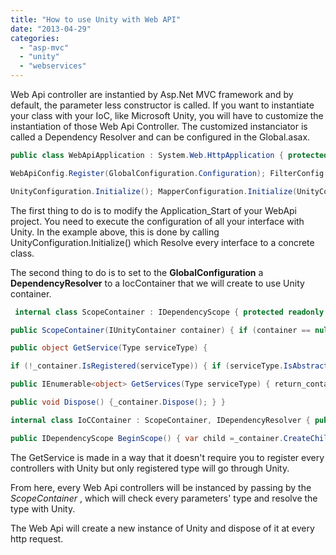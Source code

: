 ```yaml
---
title: "How to use Unity with Web API"
date: "2013-04-29"
categories: 
  - "asp-mvc"
  - "unity"
  - "webservices"
---
```


Web Api controller are instantied by Asp.Net MVC framework and by default, the parameter less constructor is called. If you want to instantiate your class with your IoC, like Microsoft Unity, you will have to customize the instantiation of those Web Api Controller. The customized instanciator is called a Dependency Resolver and can be configured in the Global.asax.

```csharp
public class WebApiApplication : System.Web.HttpApplication { protected void Application_Start() { AreaRegistration.RegisterAllAreas();

WebApiConfig.Register(GlobalConfiguration.Configuration); FilterConfig.RegisterGlobalFilters(GlobalFilters.Filters); RouteConfig.RegisterRoutes(RouteTable.Routes); BundleConfig.RegisterBundles(BundleTable.Bundles);

UnityConfiguration.Initialize(); MapperConfiguration.Initialize(UnityConfiguration.Container.Resolve<IMapperFactory>()); UnityConfiguration.Container.Resolve<IDatabaseContext>().InitializeDatabase(); GlobalConfiguration.Configuration.DependencyResolver = new IoCContainer(UnityConfiguration.Container); } } 
```

The first thing to do is to modify the Application_Start of your WebApi project. You need to execute the configuration of all your interface with Unity. In the example above, this is done by calling UnityConfiguration.Initialize() which Resolve every interface to a concrete class.

The second thing to do is to set to the **GlobalConfiguration** a **DependencyResolver** to a IocContainer that we will create to use Unity container.


```csharp
 internal class ScopeContainer : IDependencyScope { protected readonly IUnityContainer_container;

public ScopeContainer(IUnityContainer container) { if (container == null) { throw new ArgumentNullException("container"); } this._container = container; }

public object GetService(Type serviceType) {

if (!_container.IsRegistered(serviceType)) { if (serviceType.IsAbstract || serviceType.IsInterface) { return null; } } return_container.Resolve(serviceType); }

public IEnumerable<object> GetServices(Type serviceType) { return_container.IsRegistered(serviceType) ?_container.ResolveAll(serviceType) : new List<object>(); }

public void Dispose() {_container.Dispose(); } }

internal class IoCContainer : ScopeContainer, IDependencyResolver { public IoCContainer(IUnityContainer container):base(container) { }

public IDependencyScope BeginScope() { var child =_container.CreateChildContainer(); return new ScopeContainer(child); } } 
```

The GetService is made in a way that it doesn't require you to register every controllers with Unity but only registered type will go through Unity.

From here, every Web Api controllers will be instanced by passing by the _ScopeContainer_ , which will check every parameters' type and resolve the type with Unity.

The Web Api will create a new instance of Unity and dispose of it at every http request.
